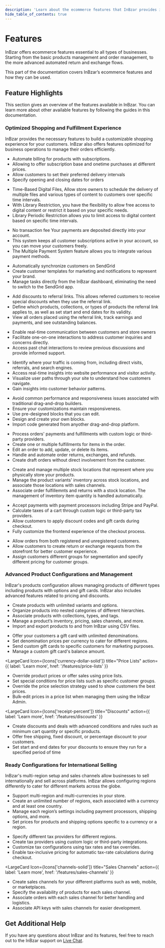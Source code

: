 ```yaml
---
description: 'Learn about the ecommerce features that InBzar provides including order management, product management, multi region and currency support, and more.'
hide_table_of_contents: true
---
```



# Features

InBzar offers ecommerce features essential to all types of businesses. Starting from the basic products management and order management, to the more advanced automated return and exchange flows.

This part of the documentation covers InBzar’s ecommerce features and how they can be used.

## Feature Highlights

This section gives an overview of the features available in InBzar. You can learn more about other available features by following the guides in this documentation.

### Optimized Shopping and Fulfillment Experience

InBzar provides the necessary features to build a customizable shopping experience for your customers. InBzar also offers features optimized for business operations to manage their orders efficiently.

<LargeCardList colSize={6}>
  <LargeCard
    Icon={Icons['arrow-path']}
    title="Subscriptions"
    action={{
      label: 'Learn more',
      href: '/features/subscriptions'
    }}
  >

  - Automate billing for products with subscriptions.
  - Allowing to offer subscription base and onetime purchases at different prices.
  - Allow customers to set their preferred delivery intervals
  - Specify opening and closing dates for orders

  </LargeCard>
  <LargeCard
    Icon={Icons['book-open']}
    title="Digital Library"
    action={{
      label: 'Learn more',
      href: '/features/digital-library'
    }}
  >

  - Time-Based Digital Files, Allow store owners to schedule the delivery of multiple files and various types of content to customers over specific time intervals.
  - With Library Restriction, you have the flexibility to allow free access to digital content or restrict it based on your specific needs.
  - Library Periodic Restriction allows you to limit access to digital content based on specific time intervals.

  </LargeCard>
  <LargeCard
    Icon={Icons['credit-card-solid']}
    title="Personal Payment System"
    action={{
      label: 'Learn more',
      href: '/features/personal-payment-system'
    }}
  >

  - No transaction fee Your payments are deposited directly into your account.
  - This system keeps all customer subscriptions active in your account, so you can move your customers freely.
  - The Multiple Payment System feature allows you to integrate various payment methods.

  </LargeCard>
  <LargeCard
    Icon={Icons['bell-alert-solid']}
    title="Marketing and Notifications"
    action={{
      label: 'Learn more',
      href: '/features/marketing'
    }}
  >

  - Automatically synchronize customers on SendGrid
  - Create customer templates for marketing and notifications to represent your brand.
  - Manage tasks directly from the InBzar dashboard, eliminating the need to switch to the SendGrid app.

  </LargeCard>
  <LargeCard
    Icon={Icons['link']}
    title="Referral"
    action={{
      label: 'Learn more',
      href: '/features/referral'
    }}
  >

  - Add discounts to referral links. This allows referred customers to receive special discounts when they use the referral link.
  - Define which products, collections, or types of products the referral link applies to, as well as set start and end dates for its validity.
  - View all orders placed using the referral link, track earnings and payments, and see outstanding balances.

  </LargeCard>
  <LargeCard
    Icon={Icons['chat-bubble']}
    title="Chat"
    action={{
      label: 'Learn more',
      href: '/features/chat'
    }}
  >

  - Enable real-time communication between customers and store owners
  - Facilitate one-on-one interactions to address customer inquiries and concerns directly.
  - Access past chat interactions to review previous discussions and provide informed support.

  </LargeCard>
  <LargeCard
    Icon={Icons['chart-bar']}
    title="Analytics"
    action={{
      label: 'Learn more',
      href: '/features/analytics'
    }}
  >

  - Identify where your traffic is coming from, including direct visits, referrals, and search engines.
  - Access real-time insights into website performance and visitor activity.
  - Visualize user paths through your site to understand how customers navigate.
  - Gain insights into customer behavior patterns.

  </LargeCard>
  <LargeCard
    Icon={Icons['tools-solid']}
    title="Web Builder"
    action={{
      label: 'Learn more',
      href: '/features/web-builder'
    }}
  >

  - Avoid common performance and responsiveness issues associated with traditional drag-and-drop builders.
  - Ensure your customizations maintain responsiveness.
  - Use pre-designed blocks that you can edit.
  - Design and create your own blocks.
  - Import code generated from anyother drag-and-drop platform.

  </LargeCard>
  <LargeCard
    Icon={Icons['check-circle-solid']}
    title="Orders"
    action={{
      label: 'Learn more',
      href: '/features/orders'
    }}
  >

  - Process orders' payments and fulfillments with custom logic or third-party providers.
  - Create one or multiple fulfillments for items in the order.
  - Edit an order to add, update, or delete its items.
  - Handle and automate order returns, exchanges, and refunds.
  - Create draft orders without direct involvement from the customer.


  </LargeCard>
  <LargeCard
    Icon={Icons['building-solid']}
    title="Inventory (Multi-Warehouse)"
    action={{
      label: 'Learn more',
      href: '/features/multiwarehouse'
    }}
  >

  - Create and manage multiple stock locations that represent where you physically store your products.
  - Manage the product variants' inventory across stock locations, and associate those locations with sales channels.
  - Associate order fulfillemnts and returns with a stock location. The management of inventory item quantity is handled automatically.


  </LargeCard>
  <LargeCard
    Icon={Icons['shopping-cart-solid']}
    title="Cart and Checkout"
    action={{
      label: 'Learn more',
      href: '/features/carts-and-checkout'
    }}
  >

  - Accept payments with payment processors including Stripe and PayPal.
  - Calculate taxes of a cart through custom logic or third-party tax providers.
  - Allow customers to apply discount codes and gift cards during checkout.
  - Fully customize the frontend experience of the checkout process.


  </LargeCard>
  <LargeCard
    Icon={Icons['users-solid']}
    title="Customers"
    action={{
      label: 'Learn more',
      href: '/features/customers'
    }}
  >

  - Allow orders from both registered and unregistered customers.
  - Allow customers to create return or exchange requests from the storefront for better customer experience.
  - Assign customers different groups for segmentation and specify different pricing for customer groups.


  </LargeCard>
</LargeCardList>

### Advanced Product Configurations and Management

InBzar's products configuration allows managing products of different types including products with options and gift cards. InBzar also includes advanced features related to pricing and discounts.

<LargeCardList colSize={6}>
  <LargeCard
    Icon={Icons['tag-solid']}
    title="Products"
    action={{
      label: 'Learn more',
      href: '/features/products'
    }}
  >

  - Create products with unlimited variants and options.
  - Organize products into nested categories of different hierarchies.
  - Associate products with collections, types, and tags.
  - Manage a product’s inventory, pricing, sales channels, and more.
  - Import and export products to and from InBzar using CSV files.


  </LargeCard>
  <LargeCard
    Icon={Icons['gift-solid']}
    title="Gift Cards"
    action={{
      label: 'Learn more',
      href: '/features/gift-cards'
    }}
  >

  - Offer your customers a gift card with unlimited denominations.
  - Set denomination prices per currency to cater for different regions.
  - Send custom gift cards to specific customers for marketing purposes.
  - Manage a custom gift card's balance amount.


  </LargeCard>

  <LargeCard
    Icon={Icons['currency-dollar-solid']}
    title="Price Lists"
    action={{
      label: 'Learn more',
      href: '/features/price-lists'
    }}
  >

  - Override product prices or offer sales using price lists.
  - Set special conditions for price lists such as specific customer groups.
  - Override the price selection strategy used to show customers the best prices.
  - Bulk-edit prices in a price list when managing them using the InBzar Admin.


  </LargeCard>

  <LargeCard
    Icon={Icons['receipt-percent']}
    title="Discounts"
    action={{
      label: 'Learn more',
      href: '/features/discounts'
    }}
  >

  - Create discounts and deals with advanced conditions and rules such as minimum cart quantity or specific products.
  - Offer free shipping, fixed discount, or percentage discount to your customers.
  - Set start and end dates for your discounts to ensure they run for a specified period of time


  </LargeCard>

</LargeCardList>

### Ready Configurations for International Selling

InBzar's multi-region setup and sales channels allow businesses to sell internationally and sell across platforms. InBzar allows configuring regions differently to cater for different markets across the globe.

<LargeCardList colSize={6}>
  <LargeCard
    Icon={Icons['globe-europe-solid']}
    title="Region and Currencies"
    action={{
      label: 'Learn more',
      href: '/features/regions-and-currencies'
    }}
  >

  - Support multi-region and multi-currencies in your store.
  - Create an unlimited number of regions, each associated with a currency and at least one country.
  - Manage each region’s settings including payment processors, shipping options, and more.
  - Set prices for products and shipping options specific to a currency or a region.


  </LargeCard>
  <LargeCard
    Icon={Icons['cash-solid']}
    title="Taxes"
    action={{
      label: 'Learn more',
      href: '/features/taxes'
    }}
  >

  - Specify different tax providers for different regions.
  - Create tax providers using custom logic or third-party integrations.
  - Customize tax configurations using tax rates and tax overrides.
  - Enable tax-inclusive pricing for automatic tax-rate calculations during checkout.


  </LargeCard>
</LargeCardList>

<LargeCard
  Icon={Icons['channels-solid']}
  title="Sales Channels"
  action={{
    label: 'Learn more',
    href: '/features/sales-channels'
  }}
>

- Create sales channels for your different platforms such as web, mobile, or marketplaces.
- Specify the availability of products for each sales channel.
- Associate orders with each sales channel for better handling and logistics.
- Associate API keys with sales channels for easier development.


</LargeCard>

## Get Additional Help

If you have any questions about InBzar and its features, feel free to reach out to the InBzar support on [Live Chat](https://tawk.to/chat/66a4d7d832dca6db2cb67ebc/1i3pum9kb).
